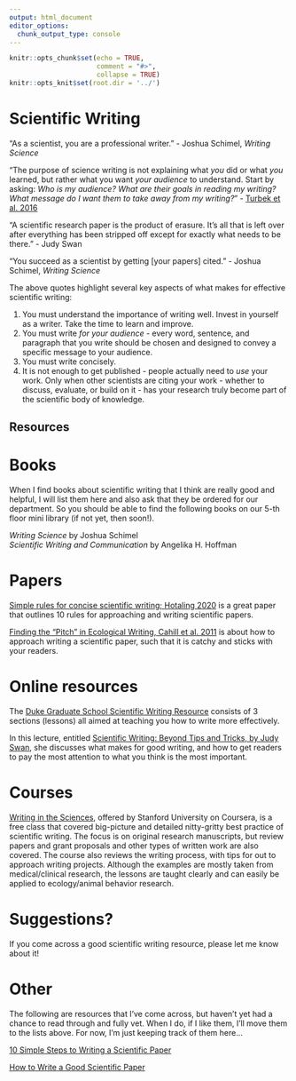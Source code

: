 ```yaml
---
output: html_document
editor_options:
  chunk_output_type: console
---
```


```r
knitr::opts_chunk$set(echo = TRUE,
                      comment = "#>",
                      collapse = TRUE)
knitr::opts_knit$set(root.dir = '../')
```

# Scientific Writing

"As a scientist, you are a professional writer." - Joshua Schimel, *Writing Science*

“The purpose of science writing is not explaining what *you* did or what *you* learned, but rather what you want *your audience* to understand. Start by asking: *Who is my audience? What are their goals in reading my writing? What message do I want them to take away from my writing?*” - [Turbek et al. 2016](https://doi.org/10.1002/bes2.1258)

“A scientific research paper is the product of erasure. It’s all that is left over after everything has been stripped off except for exactly what needs to be there.” - Judy Swan

"You succeed as a scientist by getting [your papers] cited." - Joshua Schimel, *Writing Science*

The above quotes highlight several key aspects of what makes for effective scientific writing:

1. You must understand the importance of writing well. Invest in yourself as a writer. Take the time to learn and improve.
2. You must write *for your audience* - every word, sentence, and paragraph that you write should be chosen and designed to convey a specific message to your audience.
3. You must write concisely.
4. It is not enough to get published - people actually need to *use* your work. Only when other scientists are citing your work - whether to discuss, evaluate, or build on it - has your research truly become part of the scientific body of knowledge.

## Resources {-}

# Books {-}

When I find books about scientific writing that I think are really good and helpful, I will list them here and also ask that they be ordered for our department. So you should be able to find the following books on our 5-th floor mini library (if not yet, then soon!).

*Writing Science* by Joshua Schimel  
*Scientific Writing and Communication* by Angelika H. Hoffman

# Papers {-}

[Simple rules for concise scientific writing; Hotaling 2020](https://aslopubs.onlinelibrary.wiley.com/doi/10.1002/lol2.10165) is a great paper that outlines 10 rules for approaching and writing scientific papers.

[Finding the "Pitch" in Ecological Writing, Cahill et al. 2011](https://esajournals.onlinelibrary.wiley.com/doi/full/10.1890/0012-9623-92.2.196) is about how to approach writing a scientific paper, such that it is catchy and sticks with your readers.


# Online resources {-}

The [Duke Graduate School Scientific Writing Resource](https://sites.duke.edu/scientificwriting/) consists of 3 sections (lessons) all aimed at teaching you how to write more effectively.

In this lecture, entitled [Scientific Writing: Beyond Tips and Tricks, by Judy Swan](https://www.youtube.com/watch?v=jLPCdDp_LE0&ab_channel=PublicCommunicationforResearchers), she discusses what makes for good writing, and how to get readers to pay the most attention to what you think is the most important.


# Courses {-}

[Writing in the Sciences](https://www.coursera.org/learn/sciwrite), offered by Stanford University on Coursera, is a free class that covered big-picture and detailed nitty-gritty best practice of scientific writing. The focus is on original research manuscripts, but review papers and grant proposals and other types of written work are also covered. The course also reviews the writing process, with tips for out to approach writing projects. Although the examples are mostly taken from medical/clinical research, the lessons are taught clearly and can easily be applied to ecology/animal behavior research.


# Suggestions? {-}

If you come across a good scientific writing resource, please let me know about it!

# Other {-}

The following are resources that I've come across, but haven't yet had a chance to read through and fully vet. When I do, if I like them, I'll move them to the lists above. For now, I'm just keeping track of them here...

[10 Simple Steps to Writing a Scientific Paper](https://spie.org/news/photonics-focus/janfeb-2020/how-to-write-a-scientific-paper?SSO=1)

[How to Write a Good Scientific Paper](https://spie.org/samples/9781510619142.pdf)
